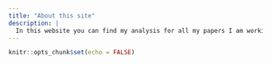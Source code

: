 ```yaml
---
title: "About this site"
description: |
  In this website you can find my analysis for all my papers I am working on right now. In the future, I will put some links to published papers.
---
```


```r
knitr::opts_chunk$set(echo = FALSE)
```

